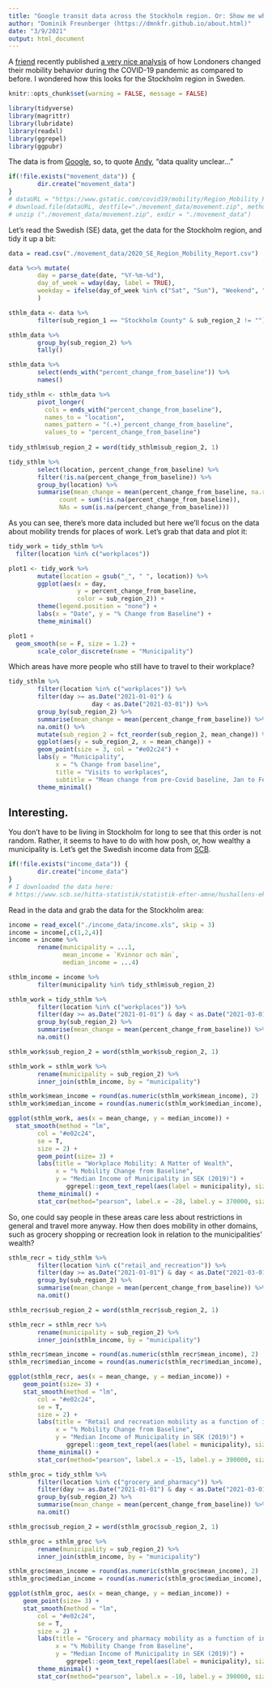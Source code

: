 ```yaml
---
title: "Google transit data across the Stockholm region. Or: Show me where you live and I tell you if you work from home."
author: "Dominik Freunberger (https://dmnkfr.github.io/about.html)"
date: "3/9/2021"
output: html_document
---
```

A [friend](https://www.andifugard.info/) recently published [a very nice analysis](https://inductivestep.github.io/Google-transit-London/) of how Londoners changed their mobility behavior during the COVID-19 pandemic as compared to before. I wondered how this looks for the Stockholm region in Sweden.

```r
knitr::opts_chunk$set(warning = FALSE, message = FALSE) 
```

```r
library(tidyverse)
library(magrittr)
library(lubridate)
library(readxl)
library(ggrepel)
library(ggpubr)
```
The data is from [Google](https://www.google.com/covid19/mobility/), so, to quote [Andy](https://inductivestep.github.io/Google-transit-London/), "data quality unclear..."

``` r
if(!file.exists("movement_data")) {
        dir.create("movement_data")
}
# dataURL = "https://www.gstatic.com/covid19/mobility/Region_Mobility_Report_CSVs.zip"
# download.file(dataURL, destfile="./movement_data/movement.zip", method = "curl")
# unzip ("./movement_data/movement.zip", exdir = "./movement_data")
```

Let's read the Swedish (SE) data, get the data for the Stockholm region, and tidy it up a bit:
``` r
data = read.csv("./movement_data/2020_SE_Region_Mobility_Report.csv")

data %<>% mutate(
        day = parse_date(date, "%Y-%m-%d"),
        day_of_week = wday(day, label = TRUE),
        weekday = ifelse(day_of_week %in% c("Sat", "Sun"), "Weekend", "Weekday")
        )

sthlm_data <- data %>%
        filter(sub_region_1 == "Stockholm County" & sub_region_2 != "") 

sthlm_data %>%
        group_by(sub_region_2) %>%
        tally()

sthlm_data %>%
        select(ends_with("percent_change_from_baseline")) %>%
        names()

tidy_sthlm <- sthlm_data %>%
        pivot_longer(
          cols = ends_with("percent_change_from_baseline"),
          names_to = "location",
          names_pattern = "(.+)_percent_change_from_baseline",
          values_to = "percent_change_from_baseline")
        
tidy_sthlm$sub_region_2 = word(tidy_sthlm$sub_region_2, 1)

tidy_sthlm %>%
        select(location, percent_change_from_baseline) %>%
        filter(!is.na(percent_change_from_baseline)) %>%
        group_by(location) %>%
        summarise(mean_change = mean(percent_change_from_baseline, na.rm = T),
	          count = sum(!is.na(percent_change_from_baseline)),
	          NAs = sum(is.na(percent_change_from_baseline)))
```
As you can see, there's more data included but here we'll focus on the data about mobility trends for places of work. Let's grab that data and plot it:

```r
tidy_work = tidy_sthlm %>%
  filter(location %in% c("workplaces"))

plot1 <- tidy_work %>%
        mutate(location = gsub("_", " ", location)) %>%
        ggplot(aes(x = day, 
                   y = percent_change_from_baseline,
                   color = sub_region_2)) +
        theme(legend.position = "none") +
        labs(x = "Date", y = "% Change from Baseline") +
        theme_minimal()

```

```r
plot1 +
  geom_smooth(se = F, size = 1.2) +
        scale_color_discrete(name = "Municipality")
```

Which areas have more people who still have to travel to their workplace?

```r
tidy_sthlm %>%
        filter(location %in% c("workplaces")) %>%
        filter(day >= as.Date("2021-01-01") &
                       day < as.Date("2021-03-01")) %>%
        group_by(sub_region_2) %>%
        summarise(mean_change = mean(percent_change_from_baseline)) %>%
        na.omit() %>%
        mutate(sub_region_2 = fct_reorder(sub_region_2, mean_change)) %>%
        ggplot(aes(y = sub_region_2, x = mean_change)) +
        geom_point(size = 3, col = "#e02c24") +
        labs(y = "Municipality", 
             x = "% Change from baseline", 
             title = "Visits to workplaces",
             subtitle = "Mean change from pre-Covid baseline, Jan to Feb 2021") +
        theme_minimal()
```

## __Interesting.__   
You don't have to be living in Stockholm for long to see that this order is not random. Rather, it seems to have to do with how posh, or, how wealthy a municipality is. Let's get the Swedish income data from [SCB](https://www.scb.se/hitta-statistik/statistik-efter-amne/hushallens-ekonomi/inkomster-och-inkomstfordelning/inkomster-och-skatter/pong/tabell-och-diagram/inkomster--individer-lankommun/sammanraknad-forvarvsinkomst-2019--per-kommun-efter-percentiler/).

``` r
if(!file.exists("income_data")) {
        dir.create("income_data")
}
# I downloaded the data here:
# https://www.scb.se/hitta-statistik/statistik-efter-amne/hushallens-ekonomi/inkomster-och-inkomstfordelning/inkomster-och-skatter/

```

Read in the data and grab the data for the Stockholm area:
``` r
income = read_excel("./income_data/income.xls", skip = 3)
income = income[,c(1,2,4)]
income = income %>%
        rename(municipality = ...1, 
               mean_income = `Kvinnor och män`,
               median_income = ...4)

sthlm_income = income %>%
        filter(municipality %in% tidy_sthlm$sub_region_2)

sthlm_work = tidy_sthlm %>%
        filter(location %in% c("workplaces")) %>%
        filter(day >= as.Date("2021-01-01") & day < as.Date("2021-03-01")) %>%
        group_by(sub_region_2) %>%
        summarise(mean_change = mean(percent_change_from_baseline)) %>%
        na.omit()

sthlm_work$sub_region_2 = word(sthlm_work$sub_region_2, 1)

sthlm_work = sthlm_work %>%
        rename(municipality = sub_region_2) %>%
        inner_join(sthlm_income, by = "municipality")

sthlm_work$mean_income = round(as.numeric(sthlm_work$mean_income), 2)
sthlm_work$median_income = round(as.numeric(sthlm_work$median_income), 2)
```



```r
ggplot(sthlm_work, aes(x = mean_change, y = median_income)) +
  stat_smooth(method = "lm",
        col = "#e02c24",
        se = T,
        size = 2) +
        geom_point(size= 3) +
        labs(title = "Workplace Mobility: A Matter of Wealth",
             x = "% Mobility Change from Baseline",
             y = "Median Income of Municipality in SEK (2019)") +
                ggrepel::geom_text_repel(aes(label = municipality), size = 3) +
        theme_minimal() +
        stat_cor(method="pearson", label.x = -28, label.y = 370000, size = 5)
```

So, one could say people in these areas care less about restrictions in general and travel more anyway. How then does mobility in other domains, such as grocery shopping or recreation look in relation to the municipalities' wealth?   

``` r
sthlm_recr = tidy_sthlm %>%
        filter(location %in% c("retail_and_recreation")) %>%
        filter(day >= as.Date("2021-01-01") & day < as.Date("2021-03-01")) %>%
        group_by(sub_region_2) %>%
        summarise(mean_change = mean(percent_change_from_baseline)) %>%
        na.omit()

sthlm_recr$sub_region_2 = word(sthlm_recr$sub_region_2, 1)

sthlm_recr = sthlm_recr %>%
        rename(municipality = sub_region_2) %>%
        inner_join(sthlm_income, by = "municipality")

sthlm_recr$mean_income = round(as.numeric(sthlm_recr$mean_income), 2)
sthlm_recr$median_income = round(as.numeric(sthlm_recr$median_income), 2)
```

```r
ggplot(sthlm_recr, aes(x = mean_change, y = median_income)) +
    geom_point(size= 3) +
    stat_smooth(method = "lm",
        col = "#e02c24",
        se = T,
        size = 2) +
        labs(title = "Retail and recreation mobility as a function of income",
             x = "% Mobility Change from Baseline",
             y = "Median Income of Municipality in SEK (2019)") +
                ggrepel::geom_text_repel(aes(label = municipality), size = 3) +
        theme_minimal() +
        stat_cor(method="pearson", label.x = -15, label.y = 390000, size = 5)
```
``` r
sthlm_groc = tidy_sthlm %>%
        filter(location %in% c("grocery_and_pharmacy")) %>%
        filter(day >= as.Date("2021-01-01") & day < as.Date("2021-03-01")) %>%
        group_by(sub_region_2) %>%
        summarise(mean_change = mean(percent_change_from_baseline)) %>%
        na.omit()

sthlm_groc$sub_region_2 = word(sthlm_groc$sub_region_2, 1)

sthlm_groc = sthlm_groc %>%
        rename(municipality = sub_region_2) %>%
        inner_join(sthlm_income, by = "municipality")

sthlm_groc$mean_income = round(as.numeric(sthlm_groc$mean_income), 2)
sthlm_groc$median_income = round(as.numeric(sthlm_groc$median_income), 2)
```

```r
ggplot(sthlm_groc, aes(x = mean_change, y = median_income)) +
    geom_point(size= 3) +
    stat_smooth(method = "lm",
        col = "#e02c24",
        se = T,
        size = 2) +
        labs(title = "Grocery and pharmacy mobility as a function of income",
             x = "% Mobility Change from Baseline",
             y = "Median Income of Municipality in SEK (2019)") +
                ggrepel::geom_text_repel(aes(label = municipality), size = 3) +
        theme_minimal() +
        stat_cor(method="pearson", label.x = -10, label.y = 390000, size = 5)
```



